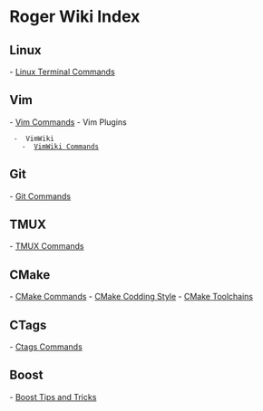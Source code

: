 = Roger Wiki Index =

== Linux ==

-  [[Linux Terminal Commands]] 

== Vim ==

-  [[Vim Commands]] 
-  Vim Plugins 
  -  VimWiki 
    -  [[VimWiki Commands]] 

== Git ==

-  [[Git Commands]]

== TMUX ==

-  [[TMUX Commands]] 

== CMake ==

-  [[CMake Commands]] 
-  [[CMake Codding Style]]
-  [[CMake Toolchains]]

== CTags ==

- [[Ctags Commands]]

== Boost ==

- [[Boost Tips and Tricks]]
